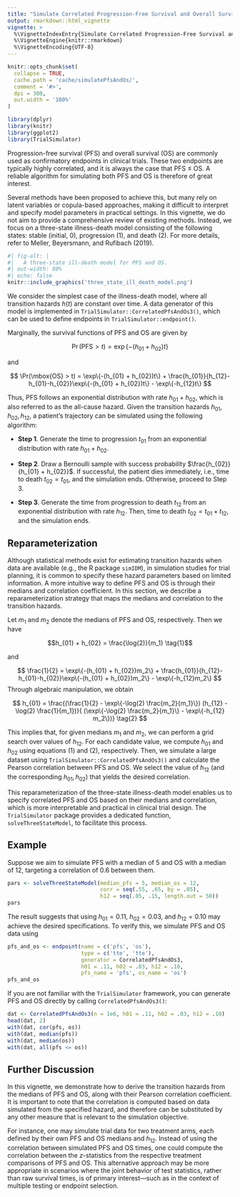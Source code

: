 ```yaml
---
title: "Simulate Correlated Progression-Free Survival and Overall Survival as Endpoints in Clinical Trials"
output: rmarkdown::html_vignette
vignette: >
  %\VignetteIndexEntry{Simulate Correlated Progression-Free Survival and Overall Survival as Endpoints in Clinical Trials}
  %\VignetteEngine{knitr::rmarkdown}
  %\VignetteEncoding{UTF-8}
---
```


```r
knitr::opts_chunk$set(
  collapse = TRUE,
  cache.path = 'cache/simulatePfsAndOs/',
  comment = '#>',
  dpi = 300,
  out.width = '100%'
)
```

```r
library(dplyr)
library(knitr)
library(ggplot2)
library(TrialSimulator)
```

Progression-free survival (PFS) and overall survival (OS) are commonly used as confirmatory endpoints in clinical trials. These two endpoints are typically highly correlated, and it is always the case that PFS $\leq$ OS. A reliable algorithm for simulating both PFS and OS is therefore of great interest.

Several methods have been proposed to achieve this, but many rely on latent variables or copula-based approaches, making it difficult to interpret and specify model parameters in practical settings. In this vignette, we do not aim to provide a comprehensive review of existing methods. Instead, we focus on a three-state illness-death model consisting of the following states: stable (initial, 0), progression (1), and death (2). For more details, refer to Meller, Beyersmann, and Rufibach (2019).

```r
#| fig-alt: |
#|   A three-state ill-death model for PFS and OS.
#| out-width: 80%
#| echo: false
knitr::include_graphics('three_state_ill_death_model.png')
```


We consider the simplest case of the illness-death model, where all transition hazards $h(t)$ are constant over time. A data generator of this model is implemented in `TrialSimulator::CorrelatedPfsAndOs3()`, which can be used to define endpoints in `TrialSimulator::endpoint()`.

Marginally, the survival functions of PFS and OS are given by

$$
\Pr(\mbox{PFS} > t) = \exp\{-(h_{01} + h_{02})t\}
$$

and 

$$
\Pr(\mbox{OS} > t)  = \exp\{-(h_{01} + h_{02})t\} + \frac{h_{01}}{h_{12}-h_{01}-h_{02}}\exp\{-(h_{01} + h_{02})t\} - \exp\{-h_{12}t\}
$$

Thus, PFS follows an exponential distribution with rate $h_{01} + h_{02}$, which is also referred to as the all-cause hazard. Given the transition hazards $h_{01}, h_{02}, h_{12}$, a patient’s trajectory can be simulated using the following algorithm:

- **Step 1**. Generate the time to progression $t_{01}$ from an exponential distribution with rate $h_{01} + h_{02}$.

- **Step 2**. Draw a Bernoulli sample with success probability $\frac{h_{02}}{h_{01} + h_{02}}$. If successful, the patient dies immediately, i.e., time to death $t_{02} = t_{01}$, and the simulation ends. Otherwise, proceed to Step 3.

- **Step 3**. Generate the time from progression to death $t_{12}$ from an exponential distribution with rate $h_{12}$. Then, time to death $t_{02} = t_{01} + t_{12}$, and the simulation ends.


## Reparameterization

Although statistical methods exist for estimating transition hazards when data are available (e.g., the R package `simIDM`), in simulation studies for trial planning, it is common to specify these hazard parameters based on limited information. A more intuitive way to define PFS and OS is through their medians and correlation coefficient. In this section, we describe a reparameterization strategy that maps the medians and correlation to the transition hazards.

Let $m_1$ and $m_2$ denote the medians of PFS and OS, respectively. Then we have


$$h_{01} + h_{02} = \frac{\log(2)}{m_1} \tag{1}$$

and

$$
\frac{1}{2} = \exp\{-(h_{01} + h_{02})m_2\} + \frac{h_{01}}{h_{12}-h_{01}-h_{02}}\exp\{-(h_{01} + h_{02})m_2\} - \exp\{-h_{12}m_2\}
$$
Through algebraic manipulation, we obtain

$$
h_{01} = \frac{(\frac{1}{2} - \exp\{-\log(2) \frac{m_2}{m_1}\}) (h_{12} - \log(2) \frac{1}{m_1})}{
      (\exp\{-\log(2) \frac{m_2}{m_1}\} - \exp\{-h_{12} m_2\})}
      \tag{2}
$$

This implies that, for given medians $m_1$ and $m_2$, we can perform a grid search over values of $h_{12}$. For each candidate value, we compute $h_{01}$ and $h_{02}$ using equations (1) and (2), respectively. Then, we simulate a large dataset using `TrialSimulator::CorrelatedPfsAndOs3()` and calculate the Pearson correlation between PFS and OS. We select the value of $h_{12}$ (and the corresponding $h_{01}, h_{02}$) that yields the desired correlation.

This reparameterization of the three-state illness-death model enables us to specify correlated PFS and OS based on their medians and correlation, which is more interpretable and practical in clinical trial design. The `TrialSimulator` package provides a dedicated function, `solveThreeStateModel`, to facilitate this process.


## Example

Suppose we aim to simulate PFS with a median of 5 and OS with a median of 12, targeting a correlation of 0.6 between them.

```r
pars <- solveThreeStateModel(median_pfs = 5, median_os = 12, 
                             corr = seq(.55, .65, by = .05), 
                             h12 = seq(.05, .15, length.out = 50))
pars
```

The result suggests that using $h_{01} = 0.11$, $h_{02} = 0.03$, and $h_{12} = 0.10$ may achieve the desired specifications. To verify this, we simulate PFS and OS data using

```r
pfs_and_os <- endpoint(name = c('pfs', 'os'), 
                       type = c('tte', 'tte'), 
                       generator = CorrelatedPfsAndOs3, 
                       h01 = .11, h02 = .03, h12 = .10, 
                       pfs_name = 'pfs', os_name = 'os')
pfs_and_os
```

If you are not familiar with the `TrialSimulator` framework, you can generate PFS and OS directly by calling `CorrelatedPfsAndOs3()`:


```r
dat <- CorrelatedPfsAndOs3(n = 1e6, h01 = .11, h02 = .03, h12 = .10)
head(dat, 2)
with(dat, cor(pfs, os))
with(dat, median(pfs))
with(dat, median(os))
with(dat, all(pfs <= os))
```

## Further Discussion

In this vignette, we demonstrate how to derive the transition hazards from the medians of PFS and OS, along with their Pearson correlation coefficient. It is important to note that the correlation is computed based on data simulated from the specified hazard, and therefore can be substituted by any other measure that is relevant to the simulation objective.

For instance, one may simulate trial data for two treatment arms, each defined by their own PFS and OS medians and $h_{12}$. Instead of using the correlation between simulated PFS and OS times, one could compute the correlation between the $z$-statistics from the respective treatment comparisons of PFS and OS. This alternative approach may be more appropriate in scenarios where the joint behavior of test statistics, rather than raw survival times, is of primary interest—such as in the context of multiple testing or endpoint selection.




